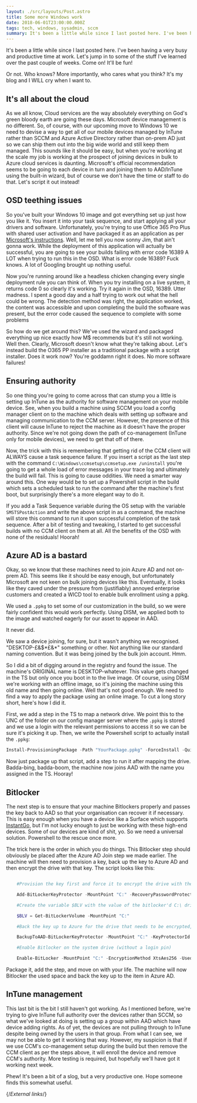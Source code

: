 ```yaml
---
layout: ./src/layouts/Post.astro
title: Some more Windows work
date: 2018-06-01T23:00:00.000Z
tags: tech, windows, sysadmin, sccm
summary: It's been a little while since I last posted here. I've been having a very busy and productive time at work. Let's jump in to some of the stuff I've learned over the past couple of weeks. Come on! It'll be fun!
---
```


It's been a little while since I last posted here. I've been having a very busy and productive time at work. Let's jump in to some of the stuff I've learned over the past couple of weeks. Come on! It'll be fun!

Or not. Who knows? More importantly, who cares what you think? It's my blog and I WILL cry when I want to.

## It's all about the cloud

As we all know, Cloud services are the way absolutely everything on God's green bloody earth are going these days. Microsoft device management is no different. So, of course, with our upcoming move to Windows 10 we need to devise a way to get all of our mobile devices managed by InTune rather than SCCM and Azure Active Directory rather than on-prem AD just so we can ship them out into the big wide world and still keep them managed. This sounds like it should be easy, but when you're working at the scale my job is working at the prospect of joining devices in bulk to Azure cloud services is daunting. Microsoft's official recommendation seems to be going to each device in turn and joining them to AAD/InTune using the built-in wizard, but of course we don't have the time or staff to do that. Let's script it out instead!

## OSD teething issues

So you've built your Windows 10 image and got everything set up just how you like it. You insert it into your task sequence, and start applying all your drivers and software. Unfortunately, you're trying to use Office 365 Pro Plus with shared user activation and have packaged it as an application as per [Microsoft's instructions][o365-sccm]. Well, let me tell you now sonny Jim, that ain't gonna work. While the deployment of this application will actually be successful, you are going to see your builds failing with error code 16389 A LOT when trying to run this in the OSD. What is error code 16389? Fuck knows. A lot of Googling brought up nothing useful.

Now you're running around like a headless chicken changing every single deployment rule you can think of. When you try installing on a live system, it returns code 0 so clearly it's working. Try it again in the OSD, 16389. Utter madness. I spent a good day and a half trying to work out what the hell could be wrong. The detection method was right, the application worked, the content was accessible and upon completing the build the software was present, but the error code caused the sequence to complete with some problems

So how do we get around this? We've used the wizard and packaged everything up nice exactly how M$ recommends but it's still not working. Well then. Clearly, Microsoft doesn't know what they're talking about. Let's instead build the O365 PP installer as a traditional package with a script installer. Does it work now? You're goddamn right it does. No more software failures!

## Ensuring authority

So one thing you're going to come across that can stump you a little is setting up InTune as the authority for software management on your mobile device. See, when you build a machine using SCCM you load a config manager client on to the machine which deals with setting up software and managing communication to the CCM server. However, the presence of this client will cause InTune to reject the machine as it doesn't have the proper authority. Since we're not going down the path of co-management (InTune only for mobile devices), we need to get that off of there.

Now, the trick with this is remembering that getting rid of the CCM client will ALWAYS cause a task sequence failure. If you insert a script as the last step with the command `C:\Windows\ccmsetup\ccmsetup.exe /uninstall` you're going to get a whole load of error messages in your trace log and ultimately the build will fail. This is going to cause oddities. We need a smarter way around this. One way would be to set up a Powershell script in the build which sets a scheduled task to run the command after the machine's first boot, but surprisingly there's a more elegant way to do it.

If you add a Task Sequence variable during the OS setup with the variable `SMSTSPostAction` and write the above script in as a command, the machine will store this command to run it upon successful completion of the task sequence. After a bit of testing and tweaking, I started to get successful builds with no CCM client on them at all. All the benefits of the OSD with none of the residuals! Hoorah!

## Azure AD is a bastard

Okay, so we know that these machines need to join Azure AD and not on-prem AD. This seems like it should be easy enough, but unfortunately Microsoft are not keen on bulk joining devices like this. Eventually, it looks like they caved under the pressure from (justifiably) annoyed enterprise customers and created a WICD tool to enable bulk enrollment using a ppkg.

We used a `.ppkg` to set some of our customization in the build, so we were fairly confident this would work perfectly. Using DISM, we applied both to the image and watched eagerly for our asset to appear in AAD.

It never did.

We saw a device joining, for sure, but it wasn't anything we recognised. "DESKTOP-£&$\*£&\*" something or other. Not anything like our standard naming convention. But it was being joined by the bulk join account. Hmm.

So I did a bit of digging around in the registry and found the issue. The machine's ORIGINAL name is DESKTOP-whatever. This value gets changed in the TS but only once you boot in to the live image. Of course, using DISM we're working with an offline image, so it's joining the machine using this old name and then going online. Well that's not good enough. We need to find a way to apply the package using an online image. To cut a long story short, here's how I did it.

First, we add a step in the TS to map a network drive. We point this to the UNC of the folder on our config manager server where the `.ppkg` is stored and we use a login with the relevant permissions to access it so we can be sure it's picking it up. Then, we write the Powershell script to actually install the `.ppkg`:

```powershell
Install-ProvisioningPackage -Path "YourPackage.ppkg" -ForceInstall -QuietInstall
```

Now just package up that script, add a step to run it after mapping the drive. Badda-bing, badda-boom, the machine now joins AAD with the name you assigned in the TS. Hooray!

## Bitlocker

The next step is to ensure that your machine Bitlockers properly and passes the key back to AAD so that your organisation can recover it if necessary. This is easy enough when you have a device like a Surface which supports [InstantGo][instantgo], but I'm not lucky enough to just be working with these high-end devices. Some of our devices are kind of shit, yo. So we need a universal solution. Powershell to the rescue once more.

The trick here is the order in which you do things. This Bitlocker step should obviously be placed after the Azure AD Join step we made earlier. The machine will then need to provision a key, back up the key to Azure AD and then encrypt the drive with that key. The script looks like this:

```powershell

    #Provision the key first and force it to encrypt the drive with the provisioned key

    Add-BitLockerKeyProtector -MountPoint "C:" -RecoveryPasswordProtector

    #Create the variable $BLV with the value of the bitlocker'd C:\ drive

    $BLV = Get-BitLockerVolume -MountPoint "C:"

    #Back the key up to Azure for the drive that needs to be encrypted, assigning the drive's ID

    BackupToAAD-BitLockerKeyProtector -MountPoint "C:" -KeyProtectorId $BLV.KeyProtector[0].KeyProtectorId

    #Enable Bitlocker on the system drive (without a login pin)

    Enable-BitLocker -MountPoint "C:" -EncryptionMethod XtsAes256 -UsedSpaceOnly -TpmProtector
```

Package it, add the step, and move on with your life. The machine will now Bitlocker the used space and back the key up to the item in Azure AD.

## InTune management

This last bit is the bit I still haven't got working. As I mentioned before, we're trying to give InTune full authority over the devices rather than SCCM, so what we've looked at doing is setting up a group within AAD which have device adding rights. As of yet, the devices are not pulling through to InTune despite being owned by the users in that group. From what I can see, we may not be able to get it working that way. However, my suspicion is that if we use CCM's co-management setup during the build but then remove the CCM client as per the steps above, it will enroll the device and remove CCM's authority. More testing is required, but hopefully we'll have got it working next week.

Phew! It's been a bit of a slog, but a very productive one. Hope someone finds this somewhat useful.

{/*External links*/}

[instantgo]: https://blogs.technet.microsoft.com/home_is_where_i_lay_my_head/2016/03/14/automatic-bitlocker-on-windows-10-during-azure-ad-join/
[o365-sccm]: https://docs.microsoft.com/en-us/deployoffice/deploy-office-365-proplus-with-system-center-configuration-manager
